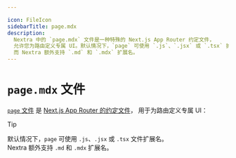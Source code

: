 ```yaml
---

icon: FileIcon
sidebarTitle: page.mdx
description:
  Nextra 中的 `page.mdx` 文件是一种特殊的 Next.js App Router 约定文件，
  允许您为路由定义专属 UI。默认情况下，`page` 可使用 `.js`、`.jsx` 或 `.tsx` 扩展名，
  而 Nextra 额外支持 `.md` 和 `.mdx` 扩展名。
---
```



# `page.mdx` 文件

[`page` 文件](https://nextjs.org/docs/app/api-reference/file-conventions/page) 是
[Next.js App Router 的约定文件](https://nextjs.org/docs/app/getting-started/project-structure#routing-files)，
用于为路由定义专属 UI：

<FileTree>
  <FileTree.Folder name="app" open>
    <FileTree.File name="layout.jsx" />
    <FileTree.File name="page.jsx" active />
    <FileTree.Folder name="docs" open>
      <FileTree.File name="page.mdx" active />
      <FileTree.Folder name="getting-started" open>
        <FileTree.File name="page.mdx" active />
      </FileTree.Folder>
    </FileTree.Folder>
  </FileTree.Folder>
</FileTree>

> [!TIP]
>
> 默认情况下，`page` 可使用 `.js`、`.jsx` 或 `.tsx` 文件扩展名。<br/>
> Nextra 额外支持 `.md` 和 `.mdx` 扩展名。
